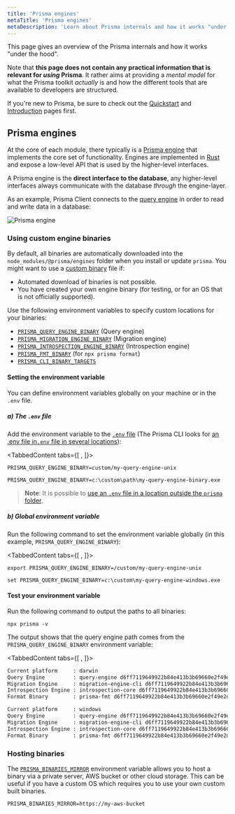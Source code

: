 ```yaml
---
title: 'Prisma engines'
metaTitle: 'Prisma engines'
metaDescription: 'Learn about Prisma internals and how it works "under the hood". Prisma tools are based on an engine-layer which manages the communication with the database.'
---
```


<TopBlock>

This page gives an overview of the Prisma internals and how it works "under the hood".

Note that **this page does not contain any practical information that is relevant for _using_ Prisma**. It rather aims at providing a _mental model_ for what the Prisma toolkit _actually_ is and how the different tools that are available to developers are structured.

If you're new to Prisma, be sure to check out the [Quickstart](../../../../getting-started/quickstart-typescript) and [Introduction](../../overview/what-is-prisma) pages first.

</TopBlock>

## Prisma engines

At the core of each module, there typically is a [Prisma engine](https://github.com/prisma/prisma-engines) that implements the core set of functionality. Engines are implemented in [Rust](https://www.rust-lang.org/) and expose a low-level API that is used by the higher-level interfaces.

A Prisma engine is the **direct interface to the database**, any higher-level interfaces always communicate with the database _through_ the engine-layer.

As an example, Prisma Client connects to the [query engine](../../components/prisma-engines/query-engine) in order to read and write data in a database:

![Prisma engine](https://i.imgur.com/I8do25A.png)

### Using custom engine binaries

By default, all binaries are automatically downloaded into the `node_modules/@prisma/engines` folder when you install or update `prisma`. You might want to use a [custom binary](https://github.com/prisma/prisma-engines) file if:

- Automated download of binaries is not possible.
- You have created your own engine binary (for testing, or for an OS that is not officially supported).

Use the following environment variables to specify custom locations for your binaries:

- [`PRISMA_QUERY_ENGINE_BINARY`](../../../../reference/api-reference/environment-variables-reference/#prisma_query_engine_binary) <span class="api"></span> (Query engine)
- [`PRISMA_MIGRATION_ENGINE_BINARY`](../../../../reference/api-reference/environment-variables-reference/#prisma_migration_engine_binary)  <span class="api"></span> (Migration engine)
- [`PRISMA_INTROSPECTION_ENGINE_BINARY`](../../../../reference/api-reference/environment-variables-reference/#prisma_introspection_engine_binary) <span class="api"></span> (Introspection engine)
- [`PRISMA_FMT_BINARY`](../../../../reference/api-reference/environment-variables-reference/#prisma_fmt_binary) <span class="api"></span> (for `npx prisma format`)
- [`PRISMA_CLI_BINARY_TARGETS`](../../../../reference/api-reference/environment-variables-reference/#prisma_cli_binary_targets) <span class="api"></span>

#### Setting the environment variable

You can define environment variables globally on your machine or in the `.env` file.

##### a) The `.env` file

Add the environment variable to the  [`.env` file](../../components/prisma-schema#using-env-files) (The Prisma CLI looks for [an .env file in`.env` file in several locations](../../components/prisma-schema#using-env-files)):

<TabbedContent tabs={[<FileWithIcon text="Unix, MacOS" icon="code"/> , <FileWithIcon text="Windows" icon="display"/>]}>

<tab>

```
PRISMA_QUERY_ENGINE_BINARY=custom/my-query-engine-unix
```

</tab>
<tab>

```
PRISMA_QUERY_ENGINE_BINARY=c:\custom\path\my-query-engine-binary.exe
```

</tab>
</TabbedContent>

> **Note**: It is possible to [use an `.env` file in a location outside the `prisma` folder](../../components/prisma-schema#manage-env-files-manually).

##### b) Global environment variable

Run the following command to set the environment variable globally (in this example, `PRISMA_QUERY_ENGINE_BINARY`):

<TabbedContent tabs={[<FileWithIcon text="Unix, macOS" icon="code"/> , <FileWithIcon text="Windows" icon="display"/>]}>

   <tab>

```terminal
export PRISMA_QUERY_ENGINE_BINARY=/custom/my-query-engine-unix
```

   </tab>

   <tab>

```terminal
set PRISMA_QUERY_ENGINE_BINARY=c:\custom\my-query-engine-windows.exe
```

   </tab>

</TabbedContent>

#### Test your environment variable

Run the following command to output the paths to all binaries:

```terminal
npx prisma -v
```

The output shows that the query engine path comes from the `PRISMA_QUERY_ENGINE_BINARY` environment variable:

<TabbedContent tabs={[<FileWithIcon text="Unix, macOS" icon="code"/> , <FileWithIcon text="Windows" icon="display"/>]}>

   <tab>

```sh highlight=2;normal
Current platform     : darwin
Query Engine         : query-engine d6ff7119649922b84e413b3b69660e2f49e2ddf3 (at /custom/my-query-engine-unix)
Migration Engine     : migration-engine-cli d6ff7119649922b84e413b3b69660e2f49e2ddf3 (at /myproject/node_modules/@prisma/engines/migration-engine-unix)
Introspection Engine : introspection-core d6ff7119649922b84e413b3b69660e2f49e2ddf3 (at /myproject/node_modules/@prisma/engines/introspection-engine-unix)
Format Binary        : prisma-fmt d6ff7119649922b84e413b3b69660e2f49e2ddf3 (at /myproject/node_modules/@prisma/engines/prisma-fmt-unix)
```

   </tab>
   <tab>

```sh highlight=2;normal
Current platform     : windows
Query Engine         : query-engine d6ff7119649922b84e413b3b69660e2f49e2ddf3 (at c:\custom\my-query-engine-windows.exe)
Migration Engine     : migration-engine-cli d6ff7119649922b84e413b3b69660e2f49e2ddf3 (at c:\myproject\node_modules\@prisma\engines\migration-engine-windows.exe)
Introspection Engine : introspection-core d6ff7119649922b84e413b3b69660e2f49e2ddf3 (at c:\myproject\node_modules\@prisma\engines\introspection-engine-windows.exe)
Format Binary        : prisma-fmt d6ff7119649922b84e413b3b69660e2f49e2ddf3 (at c:\myproject\node_modules\@prisma\engines\prisma-fmt-windows.exe)
```

   </tab>

</TabbedContent>

### Hosting binaries

The [`PRISMA_BINARIES_MIRROR`](../../../reference/api-reference/environment-variables-reference#prisma_binaries_mirror) <span class="api"></span> environment variable allows you to host a binary via a private server, AWS bucket or other cloud storage.
This can be useful if you have a custom OS which requires you to use your own custom built binaries.

```terminal
PRISMA_BINARIES_MIRROR=https://my-aws-bucket
```
